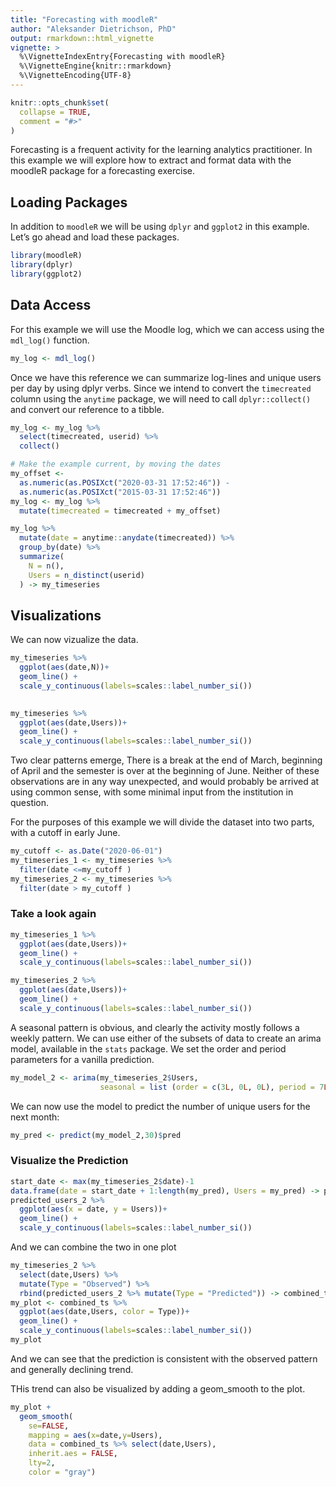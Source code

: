 ```yaml
---
title: "Forecasting with moodleR"
author: "Aleksander Dietrichson, PhD"
output: rmarkdown::html_vignette
vignette: >
  %\VignetteIndexEntry{Forecasting with moodleR}
  %\VignetteEngine{knitr::rmarkdown}
  %\VignetteEncoding{UTF-8}
---
```


```r
knitr::opts_chunk$set(
  collapse = TRUE,
  comment = "#>"
)
```

Forecasting is a frequent activity for the learning analytics practitioner. In this example we will explore how to extract and format data with the moodleR package for a forecasting exercise. 

## Loading Packages

In addition to `moodleR` we will be using `dplyr` and `ggplot2` in this example. Let's go ahead and load these packages.

```r
library(moodleR)
library(dplyr)
library(ggplot2)
```

## Data Access

For this example we will use the Moodle log, which we can access using the `mdl_log()` function.

```r
my_log <- mdl_log()
```

Once we have this reference we can summarize log-lines and unique users per day by using dplyr verbs. Since we intend to convert the `timecreated` column using the `anytime` package, we will need to call `dplyr::collect()` and convert our reference to a tibble.

```r
my_log <- my_log %>% 
  select(timecreated, userid) %>% 
  collect()
```


```r
# Make the example current, by moving the dates
my_offset <- 
  as.numeric(as.POSIXct("2020-03-31 17:52:46")) -
  as.numeric(as.POSIXct("2015-03-31 17:52:46"))
my_log <- my_log %>% 
  mutate(timecreated = timecreated + my_offset)
```


```r
my_log %>% 
  mutate(date = anytime::anydate(timecreated)) %>% 
  group_by(date) %>% 
  summarize(
    N = n(),
    Users = n_distinct(userid)
  ) -> my_timeseries
```


## Visualizations

We can now vizualize the data.

```r
my_timeseries %>% 
  ggplot(aes(date,N))+
  geom_line() +
  scale_y_continuous(labels=scales::label_number_si())
  
```

```r
my_timeseries %>% 
  ggplot(aes(date,Users))+
  geom_line() +
  scale_y_continuous(labels=scales::label_number_si())
```

Two clear patterns emerge, There is a break at the end of March, beginning of April and the semester is over at the beginning of June. Neither of these observations are in any way unexpected, and would probably be arrived at using common sense, with some minimal input from the institution in question.

For the purposes of this example we will divide the dataset into two parts, with a cutoff in early June.

```r
my_cutoff <- as.Date("2020-06-01")
my_timeseries_1 <- my_timeseries %>% 
  filter(date <=my_cutoff )
my_timeseries_2 <- my_timeseries %>% 
  filter(date > my_cutoff )
```

### Take a look again

```r
my_timeseries_1 %>% 
  ggplot(aes(date,Users))+
  geom_line() +
  scale_y_continuous(labels=scales::label_number_si())
```

```r
my_timeseries_2 %>% 
  ggplot(aes(date,Users))+
  geom_line() +
  scale_y_continuous(labels=scales::label_number_si())
```

A seasonal pattern is obvious, and clearly the activity mostly follows a weekly pattern. We can use either of the subsets of data to create an arima model, available in the `stats` package. We set the order and period parameters for a vanilla prediction.

```r
my_model_2 <- arima(my_timeseries_2$Users,
                    seasonal = list (order = c(3L, 0L, 0L), period = 7L))
```

We can now use the model to predict the number of unique users for the next month:
```r
my_pred <- predict(my_model_2,30)$pred
```

### Visualize the Prediction
```r
start_date <- max(my_timeseries_2$date)-1
data.frame(date = start_date + 1:length(my_pred), Users = my_pred) -> predicted_users_2
predicted_users_2 %>% 
  ggplot(aes(x = date, y = Users))+
  geom_line() +
  scale_y_continuous(labels=scales::label_number_si())
```

And we can combine the two in one plot

```r
my_timeseries_2 %>%
  select(date,Users) %>% 
  mutate(Type = "Observed") %>% 
  rbind(predicted_users_2 %>% mutate(Type = "Predicted")) -> combined_ts
my_plot <- combined_ts %>% 
  ggplot(aes(date,Users, color = Type))+
  geom_line() +
  scale_y_continuous(labels=scales::label_number_si())
my_plot
```

And we can see that the prediction is consistent with the observed pattern and generally declining trend. 

THis trend can also be visualized by adding a geom_smooth to the plot.

```r
my_plot +
  geom_smooth(
    se=FALSE, 
    mapping = aes(x=date,y=Users),
    data = combined_ts %>% select(date,Users),
    inherit.aes = FALSE, 
    lty=2,
    color = "gray")
  
```

